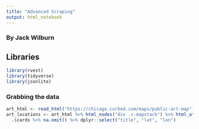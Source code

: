 ```yaml
---
title: "Advanced Scraping"
output: html_notebook
---
```


### By Jack Wilburn

## Libraries

```r
library(rvest)
library(tidyverse)
library(jsonlite)
```

### Grabbing the data

```r
art_html <- read_html("https://chicago.curbed.com/maps/public-art-map")
art_locations <- art_html %>% html_nodes("div .c-mapstack") %>% html_attr("data-cdata") %>% fromJSON() %>%
  .$cards %>% na.omit() %>% dplyr::select("title", "lat", "lon")
```

###




